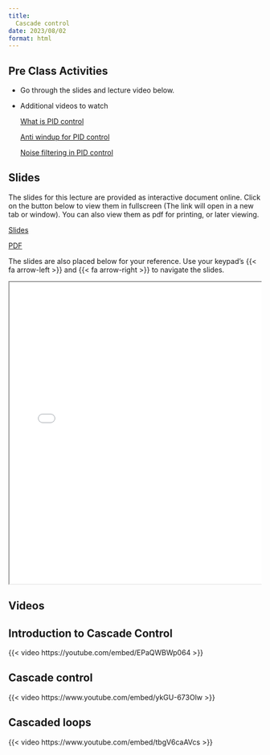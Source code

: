 ```yaml
---
title: 
  Cascade control
date: 2023/08/02
format: html
---
```


## Pre Class Activities

- Go through the slides and lecture video below. 

- Additional videos to watch

  [What is PID control](https://youtu.be/wkfEZmsQqiA)

  [Anti windup for PID control](https://youtu.be/NVLXCwc8HzM)
  
  [Noise filtering in PID control](https://youtu.be/7dUVdrs1e18)

## Slides

The slides for this lecture are provided as interactive document online. Click
on the button below to view them in fullscreen (The link will open in a new tab
or window). You can also view them as pdf for printing, or later viewing.  

:::{.grid}
::: {.g-col-1}
[Slides](../../slides/03-cascade_control/index.qmd){target="_blank" .btn .btn-success .btn-lg role="button"}

:::

::: {.g-col-1}
[PDF](../../slides/03-cascade_control/03-cascade_control.pdf){target="_blank" .btn .btn-info .btn-lg role="button"}

:::
:::

The slides are also placed below for your reference. Use your keypad's
{{< fa arrow-left >}} and {{< fa arrow-right >}} to navigate the slides.

::: {.container style="position: relative;overflow: hidden;width:
100%;min-height:600px;"}
<iframe src="../../slides/02-ratio_and_feedforward_control/"
style="position=absolute;top: 0;left: 0;bottom: 0;right: 0;width:
100%;min-height:600px;"></iframe>
:::

## Videos

::: {.panel-tabset}
## Introduction to Cascade Control
{{< video https://youtube.com/embed/EPaQWBWp064 >}}

## Cascade control
{{< video https://www.youtube.com/embed/ykGU-673Olw >}}


## Cascaded loops
{{< video https://www.youtube.com/embed/tbgV6caAVcs >}}
:::

<!--

## Lecture notes

Detailed lcture notes are available for this lecture. 
You can browse them by
clicking on the link below. 
You can also download them in various formats from
the link. 

:::{.grid}
::: {.g-col-3}
[Lecture Notes](../../notes/01-recap/index.qmd){.btn .btn-success .btn-lg role="button"}

:::
:::


## In-Class Resources

The in-class activities/ tasks for this lecture are at:

:::{.grid}
::: {.g-col-5}

[in-class activities](../../notes/02-ratio_and_feedforward_control/in-class-activities.qmd){.btn .btn-success .btn-lg role="button"}

:::
:::

-->



